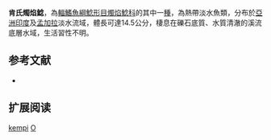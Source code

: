 {{Speciesbox
| name = 肯氏燭焰鯰
| image = 
| image_width = 250px
| status = LC
| status_system = IUCN3.1
| genus = Olyra
| species = kempi
| authority = [[Chaudhuri|Chaudhuri]], 1912
| synonyms = 
}}
'''肯氏燭焰鯰'''，為[[輻鰭魚綱|輻鰭魚綱]][[鯰形目|鯰形目]][[燭焰鯰科|燭焰鯰科]]的其中一[[種|種]]，為熱帶淡水魚類，分布於[[亞洲|亞洲]][[印度|印度]]及[[孟加拉|孟加拉]]淡水流域，體長可達14.5公分，棲息在礫石底質、水質清澈的溪流底層水域，生活習性不明。

==参考文献==
*{{FishBase_species|genus=Olyra|species=kempi|year=2015|month=4}}

== 扩展阅读 ==
{{refbegin}}
{{wikispecies-inline|Olyra kempi|肯氏燭焰鯰}}
{{refend}}
{{Taxonbar|from=Q3762624}}

[[Category:燭焰鯰屬|kempi]]
[[Category:1912年描述的魚類|O]]